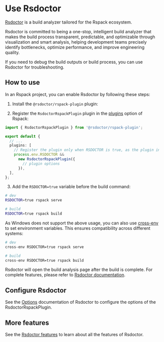 # Use Rsdoctor

[Rsdoctor](https://rsdoctor.rs/) is a build analyzer tailored for the Rspack ecosystem.

Rsdoctor is committed to being a one-stop, intelligent build analyzer that makes the build process transparent, predictable, and optimizable through visualization and smart analysis, helping development teams precisely identify bottlenecks, optimize performance, and improve engineering quality.

If you need to debug the build outputs or build process, you can use Rsdoctor for troubleshooting.

## How to use

In an Rspack project, you can enable Rsdoctor by following these steps:

1. Install the `@rsdoctor/rspack-plugin` plugin:


<PackageManagerTabs command="add @rsdoctor/rspack-plugin -D" />

2. Register the `RsdoctorRspackPlugin` plugin in the [plugins](/config/plugins) option of Rspack:

```ts title="rspack.config.mjs"
import { RsdoctorRspackPlugin } from '@rsdoctor/rspack-plugin';

export default {
  // ...
  plugins: [
    // Register the plugin only when RSDOCTOR is true, as the plugin increases build time
    process.env.RSDOCTOR &&
      new RsdoctorRspackPlugin({
        // plugin options
      }),
  ],
};
```

3. Add the `RSDOCTOR=true` variable before the build command:

```bash
# dev
RSDOCTOR=true rspack serve

# build
RSDOCTOR=true rspack build
```

As Windows does not support the above usage, you can also use [cross-env](https://npmjs.com/package/cross-env) to set environment variables. This ensures compatibility across different systems:

```bash
# dev
cross-env RSDOCTOR=true rspack serve

# build
cross-env RSDOCTOR=true rspack build
```

Rsdoctor will open the build analysis page after the build is complete. For complete features, please refer to [Rsdoctor documentation](https://rsdoctor.rs/).

## Configure Rsdoctor

See the [Options](https://rsdoctor.rs/config/options/options) documentation of Rsdoctor to configure the options of the RsdoctorRspackPlugin.

## More features

See the [Rsdoctor features](https://rsdoctor.rs/guide/start/features) to learn about all the features of Rsdoctor.
